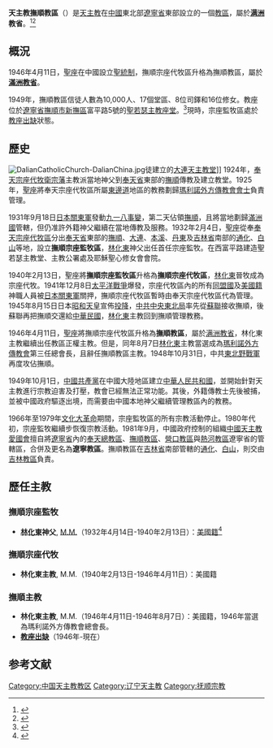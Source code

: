 {{Infobox Roman Catholic diocese
|Roman Catholic Diocese of = 天主教抚顺教区
|latin                     = Dioecesis Fuscioenensis
|image                     = 
|caption                   = 
|location                  = [[中国|中国]][[辽宁省|辽宁省]][[抚顺市|抚顺市]]
|territory                 = [[抚顺市|抚顺市]]及附近地區
|population                = 10,000人
|parishes                  = 17個
|churches                  = 
|congregations             = 
|secular priests           = 8位
|rite                      = [[拉丁禮|拉丁禮]]
|patron                    = 
|province                  = '''[[天主教奉天總教區|满洲]]'''
|established               = {{unbulleted list|1932年2月4日 (成立[[宗座監牧區|宗座監牧區]])|1940年2月13日 (升格[[宗座代牧區|宗座代牧區]])|1946年4月11日 (升格[[教區|教區]])}}
|cathedral                 = [[聖若瑟主教座堂_(撫順)|聖若瑟主教座堂]]
|co-cathedral              =
|leadership                = 主教
|website                   = 
|pope                      = {{Incumbent pope}}
|metropolitan              = [[裴軍民|裴軍民]]主教
|ordinary                  = [[教座從缺|教座從缺]]
|coadjutor archbishop      =
|coadjutor bishop          =
|auxiliary                 =
|emeritus                  =
}}
'''天主教撫順教區'''（{{lang-la|Dioecesis Fuscioenensis}}）是[[天主教|天主教]]在[[中國|中國]]東北部[[遼寧省|遼寧省]]東部設立的一個[[教區|教區]]，屬於'''[[天主教奉天總教區|满洲]]教省'''。<ref>{{Cite web |url=http://www.gcatholic.org/dioceses/diocese/fush0.htm |title=Diocese of Fushun 撫順 |access-date=2022年3月15日 |archive-date=2014年2月4日 |archive-url=https://web.archive.org/web/20140204040026/http://www.gcatholic.org/dioceses/diocese/fush0.htm |dead-url=no }}</ref><ref>{{Cite web |url=http://www.catholic-hierarchy.org/diocese/dfush.html |title=Diocese of Fushun [Fushun] |access-date=2007年11月4日 |archive-date=2020年10月24日 |archive-url=https://web.archive.org/web/20201024145926/http://www.catholic-hierarchy.org/diocese/dfush.html |dead-url=no }}</ref>

== 概況==
1946年4月11日，[[聖座|聖座]]在中國設立[[聖統制|聖統制]]，撫順宗座代牧區升格為撫順教區，屬於'''[[天主教奉天總教區|滿洲教省]]'''。

1949年，撫順教區信徒人數為10,000人、17個堂區、8位司鐸和16位修女。教座位於[[遼寧省|遼寧省]][[撫順市|撫順市]][[新撫區|新撫區]]富平路5號的[[聖若瑟主教座堂_(撫順)|聖若瑟主教座堂]]。<ref>{{Cite web |url=http://www.gcatholic.org/churches/asia/5240.htm |title=Cathedral of St. Joseph 聖若瑟主教座堂 |access-date=2022年2月28日 |archive-date=2022年4月21日 |archive-url=https://web.archive.org/web/20220421222037/http://www.gcatholic.org/churches/asia/5240.htm |dead-url=no }}</ref>現時，宗座監牧區處於[[教座出缺|教座出缺]]狀態。

== 歷史 ==
[[File:DalianCatholicChurch-DalianChina.jpg|thumb]]徒建立的[[大連天主教堂|大連天主教堂]]]]
1924年，[[天主教奉天總教區|奉天宗座代牧]][[衛宗藩|衛宗藩]]主教派當地神父到[[奉天省|奉天省]]東部的[[撫順|撫順]]傳教及建立教堂。1925年，[[聖座|聖座]]將奉天宗座代牧區所屬[[東邊道|東邊道]]地區的教務劃歸[[瑪利諾外方傳教會|瑪利諾外方傳教會會士]]負責管理。

1931年9月18日[[大日本帝國|日本]][[關東軍|關東軍]]發動[[九一八事變|九一八事變]]，第二天佔領[[撫順|撫順]]，且將當地劃歸[[滿洲國|滿洲國]]管轄，但仍准許外籍神父繼續在當地傳教及服務。1932年2月4日，[[聖座|聖座]]從奉[[天主教奉天總教區|奉天宗座代牧區]]分出[[奉天省|奉天省]]東部的[[撫順市|撫順]]、[[大連市|大連]]、[[本溪市|本溪]]、[[丹東市|丹東]]及[[吉林省|吉林省]]南部的[[通化市|通化]]、[[白山市|白山]]等地，設立'''撫順宗座監牧區'''，[[林化東|林化東]]神父出任首任宗座監牧。在西富平路建造聖若瑟主教堂、主教公署處及耶穌聖心修女會會院。

1940年2月13日，聖座將'''撫順宗座監牧區'''升格為'''撫順宗座代牧區'''，[[林化東|林化東]]晉牧成為宗座代牧。1941年12月8日[[太平洋戰爭|太平洋戰爭]]爆發，宗座代牧區內的所有[[同盟國|同盟國]]及[[美國人|美國籍]]神職人員被[[關東軍|日本關東軍]]關押，撫順宗座代牧區暫時由奉天宗座代牧區代為管理。1945年8月15日日本[[昭和天皇|昭和天皇]]宣佈[[日本投降|投降]]，[[中國共產黨|中共]][[中共中央東北局|中央東北局]]率先從[[蘇聯|蘇聯]]接收撫順，後蘇聯再把撫順交還給[[中華民國大陸時期|中華民國]]，[[林化東|林化東]]主教回到撫順管理教務。

1946年4月11日，[[聖座|聖座]]將撫順宗座代牧區升格為'''撫順教區'''，屬於[[奉天總教區|满洲教省]]，林化東主教繼續出任教區正權主教。但是，同年8月7日[[林化東|林化東]]主教當選成為[[瑪利諾外方傳教會|瑪利諾外方傳教會]]第三任總會長，且辭任撫順教區主教。1948年10月31日，中共[[東北野戰軍|東北野戰軍]]再度攻佔撫順。

1949年10月1日，[[中國共產黨|中國共產黨]]在中國大陸地區建立[[中華人民共和國|中華人民共和國]]，並開始針對天主教進行宗教迫害及打壓，教會已經無法正常功能。其後，外籍傳教士先後被捕，並被中國政府驅逐出境，而需要由中國本地神父繼續管理教區內的教務。

1966年至1979年[[文化大革命|文化大革命]]期間，宗座監牧區的所有宗教活動停止。1980年代初，宗座監牧繼續步恢復宗教活動。1981年9月，中國政府控制的組織[[中國天主教愛國會|中國天主教愛國會]]擅自將[[遼寧省|遼寧省]]內的[[天主教奉天總教區|奉天總教區]]、[[天主教撫順教區|撫順教區]]、[[天主教營口教區|營口教區]]與[[天主教熱河教區|熱河教區]]遼寧省的管轄區，合併及更名為'''遼寧教區'''。撫順教區在[[吉林省|吉林省]]南部管轄的[[通化市|通化]]、[[白山市|白山]]，則交由[[天主教吉林教區|吉林教區]]負責。

== 歷任主教 ==
===撫順宗座監牧===
*'''[[林化東|林化東]]神父''', [[瑪利諾外方傳教會|M.M.]]（1932年4月14日-1940年2月13日）：[[美國人|美國籍]]<ref>{{Cite web |url=http://www.catholic-hierarchy.org/bishop/blaner.html |title=Bishop Raymond Aloysius Lane , MM † |access-date=2020年1月17日 |archive-date=2008年10月6日 |archive-url=https://web.archive.org/web/20081006180624/http://www.catholic-hierarchy.org/bishop/blaner.html |dead-url=no }}</ref>

===撫順宗座代牧===
*'''林化東主教''', M.M.（1940年2月13日-1946年4月11日）：美國籍

===撫順主教===
*'''林化東主教''', M.M.（1946年4月11日-1946年8月7日）：美國籍，1946年當選為瑪利諾外方傳教會總會長。
*'''[[教座出缺|教座出缺]]'''（1946年-現在）

==参考文献==
<div class="references-small">
<references />
</div>

{{中国天主教教区}}

[[Category:中国天主教教区|Category:中国天主教教区]]
[[Category:辽宁天主教|Category:辽宁天主教]]
[[Category:抚顺宗教|Category:抚顺宗教]]